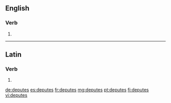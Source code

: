 {{also|députés|députes}}
==English==

===Verb===
{{head|en|verb form}}

# {{en-third-person singular of|depute}}

----

==Latin==

===Verb===
{{la-verb-form|dēputēs}}

# {{inflection of|dēputō||2|s|pres|actv|subj|lang=la}}

[[de:deputes]]
[[es:deputes]]
[[fr:deputes]]
[[mg:deputes]]
[[pt:deputes]]
[[fi:deputes]]
[[vi:deputes]]